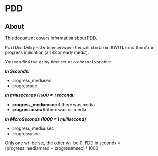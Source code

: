 
# PDD 

 

## About

This document covers information about PDD.

Post Dial Delay - the time between the call starts (an INVITE) and there's a progress indication (a 183 or early media).

You can find the delay time set as a channel variable:

_**In Seconds:**_

* progress\_mediasec
* progresssec

_**In milliseconds (1000 = 1 second):**_ 

* **progress\_mediamsec** if there was media
* **progressmsec** if there was no media

_**In MicroSeconds (1000 = 1 millisecond)**_ 

* progress\_mediausec
* progressusec

Only one will be set, the other will be 0\. PDD in seconds = (progress\_mediamsec + progressmsec) / 1000



